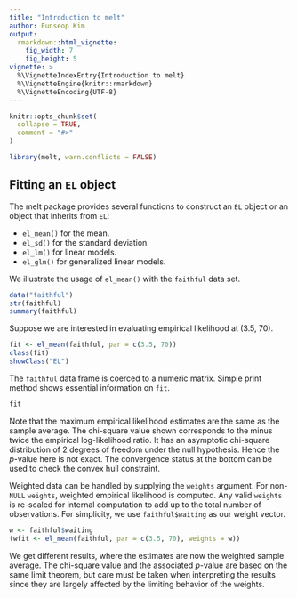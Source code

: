 ```yaml
---
title: "Introduction to melt"
author: Eunseop Kim
output: 
  rmarkdown::html_vignette:
    fig_width: 7
    fig_height: 5
vignette: >
  %\VignetteIndexEntry{Introduction to melt}
  %\VignetteEngine{knitr::rmarkdown}
  %\VignetteEncoding{UTF-8}
---
```


```r
knitr::opts_chunk$set(
  collapse = TRUE,
  comment = "#>"
)
```
```r
library(melt, warn.conflicts = FALSE)
```
## Fitting an `EL` object
The melt package provides several functions to construct an `EL` object or an object that inherits from `EL`:

* `el_mean()` for the mean.
* `el_sd()` for the standard deviation.
* `el_lm()` for linear models.
* `el_glm()` for generalized linear models.

We illustrate the usage of `el_mean()` with the `faithful` data set. 
```r
data("faithful")
str(faithful)
summary(faithful)
```
Suppose we are interested in evaluating empirical likelihood at (3.5, 70).
```r
fit <- el_mean(faithful, par = c(3.5, 70))
class(fit)
showClass("EL")
```
The `faithful` data frame is coerced to a numeric matrix. Simple print method shows essential information on `fit`. 
```r
fit
```
Note that the maximum empirical likelihood estimates are the same as the sample average. 
The chi-square value shown corresponds to the minus twice the empirical log-likelihood ratio. 
It has an asymptotic chi-square distribution of 2 degrees of freedom under the null hypothesis. 
Hence the $p$-value here is not exact. 
The convergence status at the bottom can be used to check the convex hull constraint. 

Weighted data can be handled by supplying the `weights` argument. 
For non-`NULL` `weights`, weighted empirical likelihood is computed. 
Any valid `weights` is re-scaled for internal computation to add up to the total number of observations. 
For simplicity, we use `faithful$waiting` as our weight vector.
```r
w <- faithful$waiting
(wfit <- el_mean(faithful, par = c(3.5, 70), weights = w))
```
We get different results, where the estimates are now the weighted sample average. 
The chi-square value and the associated $p$-value are based on the same limit theorem, but care must be taken when interpreting the results since they are largely affected by the limiting behavior of the weights.
